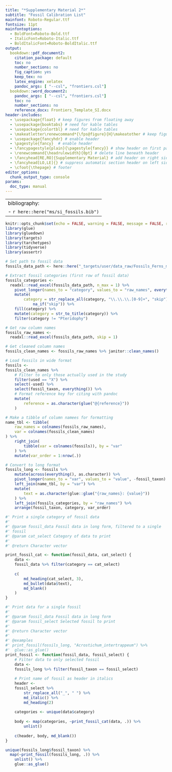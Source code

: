 ```yaml
---
title: "*Supplementary Material 2*"
subtitle: "Fossil Calibration List"
mainfont: Roboto-Regular.ttf
fontsize: 11pt
mainfontoptions: 
  - BoldFont=Roboto-Bold.ttf
  - ItalicFont=Roboto-Italic.ttf
  - BoldItalicFont=Roboto-BoldItalic.ttf
output: 
  bookdown::pdf_document2:
    citation_package: default
    toc: no
    number_sections: no
    fig_caption: yes
    keep_tex: no
    latex_engine: xelatex
    pandoc_args: [ "--csl", "frontiers.csl"]
  bookdown::word_document2:
    pandoc_args: [ "--csl", "frontiers.csl"]
    toc: no
    number_sections: no
    reference_docx: Frontiers_Template_SI.docx
header-includes: 
  - \usepackage{float} # keep figures from floating away
  - \usepackage{booktabs} # need for kable tables
  - \usepackage{colortbl} # need for kable tables
  - \makeatletter\renewcommand*{\fps@figure}{H}\makeatother # keep figures from floating away
  - \usepackage{fancyhdr} # enable header
  - \pagestyle{fancy}  # enable header
  - \fancypagestyle{plain}{\pagestyle{fancy}} # show header on first page
  - \renewcommand{\headrulewidth}{0pt} # delete line beneath header
  - \fancyhead[RE,RO]{Supplementary Material} # add header on right side
  - \fancyhead[LO,LE]{} # suppress automatic section header on left side
  - \cfoot{\thepage} # footer
editor_options: 
  chunk_output_type: console
params:
  doc_type: manual
---
```


---
bibliography: 
- `r here::here("ms/si_fossils.bib")`
---

```r
knitr::opts_chunk$set(echo = FALSE, warning = FALSE, message = FALSE, results = 'hide')
library(glue)
library(gluedown)
library(targets)
library(tarchetypes)
library(tidyverse)
library(assertr)
```

```r
# Set path to fossil data
fossils_data_path <- here::here("_targets/user/data_raw/Fossils_Ferns_mod.xlsx")

# Extract fossil categories (first row of fossil data)
fossils_categories <-
  readxl::read_excel(fossils_data_path, n_max = 1) %>%
	pivot_longer(names_to = "category", values_to = "raw_names", everything()) %>%
	mutate(
		category = str_replace_all(category, "\\.\\.\\.[0-9]+", "skip") %>%
			na_if("skip")) %>%
	fill(category) %>%
	mutate(category = str_to_title(category)) %>%
	filter(category != "Pteridophy")

# Get raw column names
fossils_raw_names <-
  readxl::read_excel(fossils_data_path, skip = 1)

# Get cleaned column names
fossils_clean_names <- fossils_raw_names %>% janitor::clean_names()

# Load fossils in wide format
fossils <-
fossils_clean_names %>%
	# Filter to only those actually used in the study
	filter(used == "X") %>%
	select(-used) %>%
	select(fossil_taxon, everything()) %>%
	# Format reference key for citing with pandoc
	mutate(
		reference = as.character(glue("@{reference}"))
	)

# Make a tibble of column namees for formatting
name_tbl <- tibble(
	raw_names = colnames(fossils_raw_names),
	var = colnames(fossils_clean_names)
) %>%
	right_join(
		tibble(var = colnames(fossils)), by = "var"
	) %>%
	mutate(var_order = 1:nrow(.))

# Convert to long format
fossils_long <- fossils %>%
	mutate(across(everything(), as.character)) %>%
	pivot_longer(names_to = "var", values_to = "value", -fossil_taxon) %>%
	left_join(name_tbl, by = "var") %>%
	mutate(
		text = as.character(glue::glue("{raw_names}: {value}"))
	) %>%
	left_join(fossils_categories, by = "raw_names") %>%
	arrange(fossil_taxon, category, var_order)

#' Print a single category of fossil data
#'
#' @param fossil_data Fossil data in long form, filtered to a single
#' fossil
#' @param cat_select Category of data to print
#'
#' @return Character vector

print_fossil_cat <- function(fossil_data, cat_select) {
	data <-
    fossil_data %>% filter(category == cat_select)
	
	c(
		md_heading(cat_select, 3),
		md_bullet(data$text),
		md_blank()
	)
}

#' Print data for a single fossil
#'
#' @param fossil_data Fossil data in long form
#' @param fossil_select Selected fossil to print
#'
#' @return Character vector
#'
#' @examples
#' print_fossil(fossils_long, "Acrostichum_intertrappeum") %>%
#' 	glue::as_glue()
print_fossil <- function(fossil_data, fossil_select) {
	# Filter data to only selected fossil
	data <-
    fossils_long %>% filter(fossil_taxon == fossil_select)
	
	# Print name of fossil as header in italics
	header <-
	fossil_select %>% 
		str_replace_all("_", " ") %>%
		md_italic() %>%
		md_heading(2)
	
	categories <- unique(data$category)
	
	body <- map(categories, ~print_fossil_cat(data, .)) %>%
		unlist()
	
	c(header, body, md_blank())
}
```

```r
unique(fossils_long$fossil_taxon) %>%
  map(~print_fossil(fossils_long, .)) %>%
	unlist() %>%
	glue::as_glue()
```

